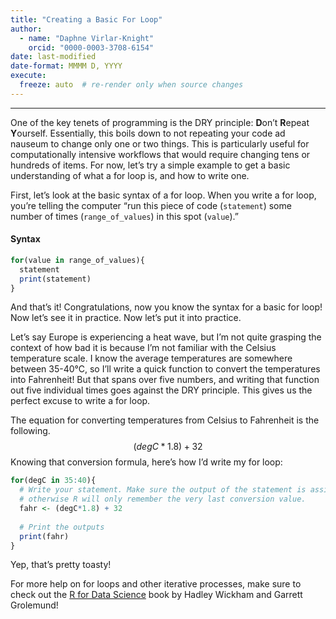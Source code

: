 ```yaml
---
title: "Creating a Basic For Loop"
author: 
  - name: "Daphne Virlar-Knight"
    orcid: "0000-0003-3708-6154"
date: last-modified
date-format: MMMM D, YYYY
execute:
  freeze: auto  # re-render only when source changes
---
```


------------------------------------------------------------------------

One of the key tenets of programming is the DRY principle: **D**on't **R**epeat **Y**ourself. Essentially, this boils down to not repeating your code ad nauseum to change only one or two things. This is particularly useful for computationally intensive workflows that would require changing tens or hundreds of items. For now, let's try a simple example to get a basic understanding of what a for loop is, and how to write one.

First, let's look at the basic syntax of a for loop. When you write a for loop, you're telling the computer "run this piece of code (`statement`) some number of times (`range_of_values`) in this spot (`value`)."

::: callout-tip
#### Syntax

```r
for(value in range_of_values){
  statement 
  print(statement) 
}
```
:::

And that's it! Congratulations, now you know the syntax for a basic for loop! Now let's see it in practice. Now let's put it into practice. 


::: callout-note
Let's say Europe is experiencing a heat wave, but I'm not quite grasping the context of how bad it is because I'm not familiar with the Celsius temperature scale. I know the average temperatures are somewhere between 35-40&deg;C, so I'll write a quick function to convert the temperatures into Fahrenheit! But that spans over five numbers, and writing that function out five individual times goes against the DRY principle. This gives us the perfect excuse to write a for loop. 

The equation for converting temperatures from Celsius to Fahrenheit is the following. $$(deg C*1.8) + 32$$ 
Knowing that conversion formula, here's how I'd write my for loop:

```r
for(degC in 35:40){
  # Write your statement. Make sure the output of the statement is assigned to an object,
  # otherwise R will only remember the very last conversion value. 
  fahr <- (degC*1.8) + 32
  
  # Print the outputs
  print(fahr)
}
```

Yep, that's pretty toasty! 
:::

For more help on for loops and other iterative processes, make sure to check out the [R for Data Science](https://r4ds.had.co.nz/iteration.html#iteration) book by Hadley Wickham and Garrett Grolemund!